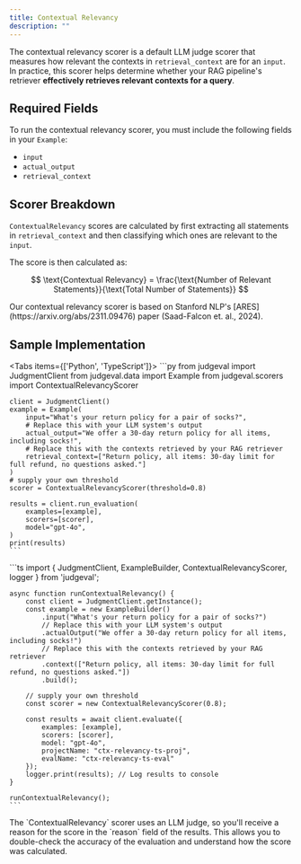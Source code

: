 ```yaml
---
title: Contextual Relevancy
description: ""
---
```


The contextual relevancy scorer is a default LLM judge scorer that measures how relevant the contexts in `retrieval_context` are for an `input`. 
In practice, this scorer helps determine whether your RAG pipeline's retriever **effectively retrieves relevant contexts for a query**.

## Required Fields

To run the contextual relevancy scorer, you must include the following fields in your `Example`:
- `input`
- `actual_output`
- `retrieval_context`

## Scorer Breakdown

`ContextualRelevancy` scores are calculated by first extracting all statements in `retrieval_context` and then classifying 
which ones are relevant to the `input`.

The score is then calculated as:

$$
\text{Contextual Relevancy} = \frac{\text{Number of Relevant Statements}}{\text{Total Number of Statements}}
$$

<Note>
Our contextual relevancy scorer is based on Stanford NLP's [ARES](https://arxiv.org/abs/2311.09476) paper (Saad-Falcon et. al., 2024).
</Note>

## Sample Implementation

<Tabs items={['Python', 'TypeScript']}>
  <Tab value="Python">
    ```py
    from judgeval import JudgmentClient
    from judgeval.data import Example
    from judgeval.scorers import ContextualRelevancyScorer

    client = JudgmentClient()
    example = Example(
        input="What's your return policy for a pair of socks?",
        # Replace this with your LLM system's output
        actual_output="We offer a 30-day return policy for all items, including socks!",
        # Replace this with the contexts retrieved by your RAG retriever
        retrieval_context=["Return policy, all items: 30-day limit for full refund, no questions asked."]
    )
    # supply your own threshold
    scorer = ContextualRelevancyScorer(threshold=0.8)

    results = client.run_evaluation(
        examples=[example],
        scorers=[scorer],
        model="gpt-4o",
    )
    print(results)
    ```
  </Tab>
  <Tab value="TypeScript">
    ```ts
    import { JudgmentClient, ExampleBuilder, ContextualRelevancyScorer, logger } from 'judgeval';

    async function runContextualRelevancy() {
        const client = JudgmentClient.getInstance();
        const example = new ExampleBuilder()
            .input("What's your return policy for a pair of socks?")
            // Replace this with your LLM system's output
            .actualOutput("We offer a 30-day return policy for all items, including socks!")
            // Replace this with the contexts retrieved by your RAG retriever
            .context(["Return policy, all items: 30-day limit for full refund, no questions asked."])
            .build();

        // supply your own threshold
        const scorer = new ContextualRelevancyScorer(0.8);

        const results = await client.evaluate({
            examples: [example],
            scorers: [scorer],
            model: "gpt-4o",
            projectName: "ctx-relevancy-ts-proj",
            evalName: "ctx-relevancy-ts-eval"
        });
        logger.print(results); // Log results to console
    }

    runContextualRelevancy();
    ```
  </Tab>
</Tabs>

<Note>
The `ContextualRelevancy` scorer uses an LLM judge, so you'll receive a reason for the score in the `reason` field of the results. 
This allows you to double-check the accuracy of the evaluation and understand how the score was calculated.
</Note>
